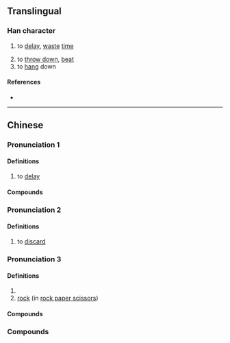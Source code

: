 {{character info}}
==Translingual==

===Han character===
{{Han char|rn=64|rad=手|as=09|sn=12|four=|canj=QMRE|ids=⿰扌泵}}

# {{lb|mul|Cantonese}} to [[delay]], [[waste]] [[time]]
# to [[throw down]], [[beat]]
# to [[hang]] down

====References====
* {{Han ref|kx=0445.341|hdz=31913.111|uh=63FC|ud=25596}}

----

==Chinese==
{{zh-forms}}

===Pronunciation 1===
{{zh-pron
|c=dam1
|cat=
}}

====Definitions====
{{zh-hanzi}}

# to [[delay]]

====Compounds====
{{zh-der|揼時間|揼波鐘}}

===Pronunciation 2===
{{zh-pron
|c=dam2
|cat=
}}

====Definitions====
{{zh-hanzi}}

# to [[discard]]

===Pronunciation 3===
{{zh-pron
|c=dap6
|cat=
}}

====Definitions====
{{zh-hanzi}}

# {{zh-alt-form|𢱕|to [[strike]]; to [[hammer]]}}
# [[rock]] (in [[rock paper scissors]])

====Compounds====
{{zh-der|包剪揼}}

===Compounds===
{{zh-der|揼波拿|圓揼朵|圓揼揼|當揼}}